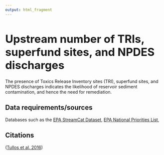 ```yaml
---
output: html_fragment
---
```


<style type="text/css">
  h1{
  font-size: 2.5em;
}
</style>

# Upstream number of TRIs, superfund sites, and NPDES discharges 
The presence of Toxics Release Inventory sites (TRI), superfund sites, and NPDES discharges indicates the likelihood of reservoir sediment contamination, and hence the need for remediation. 

## Data requirements/sources
Databases such as the [EPA StreamCat Dataset](https://www.epa.gov/national-aquatic-resource-surveys/streamcat-dataset), [EPA National Priorities List](https://www.epa.gov/superfund/superfund-national-priorities-list-npl),  

## Citations
([Tullos et al. 2016](https://www.fs.usda.gov/research/treesearch/54334))